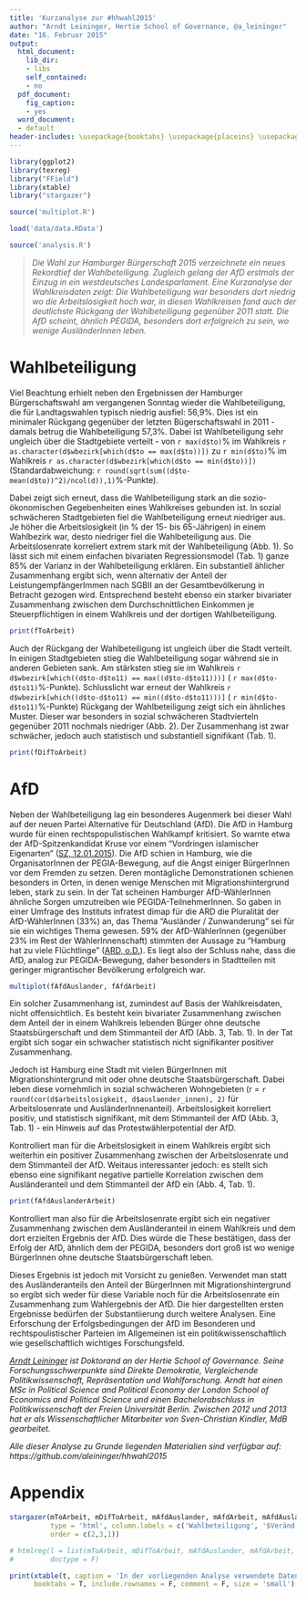 ```yaml
---
title: 'Kurzanalyse zur #hhwahl2015'
author: "Arndt Leininger, Hertie School of Governance, @a_leininger"
date: "16. Februar 2015"
output:
  html_document:
    lib_dir:
    - libs
    self_contained:
    - no
  pdf_document:
    fig_caption:
    - yes
  word_document:
  - default
header-includes: \usepackage{booktabs} \usepackage{placeins} \usepackage[ngerman]{babel}
---
```


```r
library(ggplot2)
library(texreg)
library("FField")
library(xtable)
library("stargazer")

source('multiplot.R')
```

```r
load('data/data.RData')
```

```r
source('analysis.R')
```

>*Die Wahl zur Hamburger Bürgerschaft 2015 verzeichnete ein neues Rekordtief der Wahlbeteiligung. Zugleich gelang der AfD erstmals der Einzug in ein westdeutsches Landesparlament. Eine Kurzanalyse der Wahlkreisdaten zeigt: Die Wahlbeteiligung war besonders dort niedrig wo die Arbeitslosigkeit hoch war, in diesen Wahlkreisen fand auch der deutlichste Rückgang der Wahlbeteiligung gegenüber 2011 statt. Die AfD scheint, ähnlich PEGIDA, besonders dort erfolgreich zu sein, wo wenige AusländerInnen leben.*

# Wahlbeteiligung

Viel Beachtung erhielt neben den Ergebnissen der Hamburger Bürgerschaftswahl am vergangenen Sonntag wieder die Wahlbeteiligung, die für Landtagswahlen typisch niedrig ausfiel: 56,9%. Dies ist ein minimaler Rückgang gegenüber der letzten Bügerschaftswahl in 2011 - damals betrug die Wahlbeteiligung 57,3%. Dabei ist Wahlbeteiligung sehr ungleich über die Stadtgebiete verteilt - von `r max(d$to)`% im Wahlkreis `r as.character(d$wbezirk[which(d$to == max(d$to))])` zu `r min(d$to)`% im Wahlkreis `r as.character(d$wbezirk[which(d$to == min(d$to))])` 
(Standardabweichung: `r round(sqrt(sum((d$to-mean(d$to))^2)/ncol(d)),1)`%-Punkte). 

Dabei zeigt sich erneut, dass die Wahlbeteiligung stark an die sozio-ökonomischen Gegebenheiten eines Wahlkreises gebunden ist. In sozial schwächeren Stadtgebieten fiel die Wahlbeteiligung erneut niedriger aus. Je höher die Arbeitslosigkeit (in % der 15- bis 65-Jährigen) in einem Wahlbezirk war, desto niedriger fiel die Wahlbeteiligung aus. Die Arbeitslosenrate korreliert extrem stark mit der Wahlbeteiligung (Abb. 1). So lässt sich mit einem einfachen bivariaten Regressionsmodel (Tab. 1) ganze 85% der Varianz in der Wahlbeteiligung erklären. Ein substantiell ählicher Zusammenhang ergibt sich, wenn alternativ der Anteil der LeistungempfängerImmen nach SGBII an der Gesamtbevölkerung in Betracht gezogen wird. Entsprechend besteht ebenso ein starker bivariater Zusammenhang zwischen dem  Durchschnittlichen Einkommen je Steuerpflichtigen in einem Wahlkreis und der dortigen Wahlbeteiligung.

```r
print(fToArbeit)
```

Auch der Rückgang der Wahlbeteiligung ist ungleich über die Stadt verteilt. In einigen Stadtgebieten stieg die Wahlbeteiligung sogar während sie in anderen Gebieten sank. Am stärksten stieg sie im Wahlkreis  `r d$wbezirk[which((d$to-d$to11) == max((d$to-d$to11)))]` ( `r max(d$to-d$to11)`%-Punkte). Schlusslicht war erneut der Wahlkreis `r d$wbezirk[which((d$to-d$to11) == min((d$to-d$to11)))]` ( `r min(d$to-d$to11)`%-Punkte) Rückgang der Wahlbeteiligung zeigt sich ein ähnliches Muster. Dieser war besonders in sozial schwächeren Stadtvierteln gegenüber 2011 nochmals niedriger (Abb. 2). Der Zusammenhang ist zwar schwächer, jedoch auch statistisch und substantiell signifikant (Tab. 1).

```r
print(fDifToArbeit)
```


# AfD

Neben der Wahlbeteiligung lag ein besonderes Augenmerk bei dieser Wahl auf der neuen Partei Alternative für Deutschland (AfD). Die AfD in Hamburg wurde für einen rechtspopulistischen Wahlkampf kritisiert. So warnte etwa der AfD-Spitzenkandidat Kruse vor einem "Vordringen islamischer Eigenarten" ([SZ, 12.01.2015](http://www.sueddeutsche.de/politik/alternative-fuer-deutschland-in-hamburg-wahlkampf-mit-islamkritik-1.2300461)). Die AfD schien in Hamburg, wie die OrganisatorInnen der PEGIA-Bewegung, auf die Angst einiger BürgerInnen vor dem Fremden zu setzen. Deren montägliche Demonstrationen schienen besonders in Orten, in denen wenige Menschen mit Migrationshintergrund leben, stark zu sein. In der Tat scheinen Hamburger AfD-WählerInnen ähnliche Sorgen umzutreiben wie PEGIDA-TeilnehmerInnen. So gaben in einer Umfrage des Instituts infratest dimap für die ARD die Pluralität der AfD-WählerInnen (33%) an, das Thema "Ausländer / Zunwanderung" sei für sie ein wichtiges Thema gewesen. 59% der AfD-WählerInnen (gegenüber 23% im Rest der WählerInnenschaft) stimmten der Aussage zu "Hamburg hat zu viele Flüchtlinge" ([ARD, o.D.](http://wahl.tagesschau.de/wahlen/2015-02-15-LT-DE-HH/umfrage-afd.shtml)). Es liegt also der Schluss nahe, dass die AfD, analog zur PEGIDA-Bewegung, daher besonders in Stadtteilen mit geringer migrantischer Bevölkerung erfolgreich war.

```r
multiplot(fAfdAuslander, fAfdArbeit)
```

Ein solcher Zusammenhang ist, zumindest auf Basis der Wahlkreisdaten, nicht offensichtlich. Es besteht kein bivariater Zusammenhang zwischen dem Anteil der in einem Wahlkreis lebenden Bürger ohne deutsche Staatsbürgerschaft und dem Stimmanteil der AfD (Abb. 3, Tab. 1). In der Tat ergibt sich sogar ein schwacher statistisch nicht signifikanter positiver Zusammenhang. 

Jedoch ist Hamburg eine Stadt mit vielen BürgerInnen mit Migrationshintergrund mit oder ohne deutsche Staatsbürgerschaft. Dabei leben  diese vornehmlich in sozial schwächeren Wohngebieten (r = `r round(cor(d$arbeitslosigkeit, d$auslaender_innen), 2)` für Arbeitslosenrate und AusländerInnenanteil). Arbeitslosigkeit korreliert positiv, und statistisch signifikant, mit dem Stimmanteil der AfD (Abb. 3, Tab. 1) - ein Hinweis auf das Protestwählerpotential der AfD.

Kontrolliert man für die Arbeitslosigkeit in einem Wahlkreis ergibt sich weiterhin ein positiver Zusammenhang zwischen der Arbeitslosenrate und dem Stimmanteil der AfD. Weitaus interessanter jedoch: es stellt sich ebenso eine signifikant negative partielle Korrelation zwischen dem Ausländeranteil und dem Stimmanteil der AfD ein (Abb. 4, Tab. 1). 

```r
print(fAfdAuslanderArbeit)
```

Kontrolliert man also für die Arbeitslosenrate ergibt sich ein negativer Zusammenhang zwischen dem Ausländeranteil in einem Wahlkreis und dem dort erzielten Ergebnis der AfD. Dies würde die These bestätigen, dass der Erfolg der AfD, ähnlich dem der PEGIDA, besonders dort groß ist wo wenige BürgerInnen ohne deutsche Staatsbürgerschaft leben. 

Dieses Ergebnis ist jedoch mit Vorsicht zu genießen. Verwendet man statt des Ausländeranteils den Anteil der BürgerInnen mit Migrationshintergrund so ergibt sich weder für diese Variable noch für die Arbeitslosenrate ein Zusammenhang zum Wahlergebnis der AfD. Die hier dargestellten ersten Ergebnisse bedürfen der Substantiierung durch weitere Analysen. Eine Erforschung der Erfolgsbedingungen der AfD im Besonderen und rechtspoulistischer Parteien im Allgemeinen ist ein politikwissenschaftlich wie gesellschaftlich wichtiges Forschungsfeld.


*[Arndt Leininger](http://www.hertie-school.org/facultyandresearch/faculty-researchers/phd-students-doctoral-programme-in-governance/more-about-out-phd-students/arndt-leininger/) ist Doktorand an der Hertie School of Governance. Seine Forschungsschwerpunkte sind Direkte Demokratie, Vergleichende Politikwissenschaft, Repräsentation und Wahlforschung. Arndt hat einen MSc in Political Science and Political Economy der London School of Economics and Political Science und einen Bachelorabschluss in Politikwissenschaft der Freien Universität Berlin. Zwischen 2012 und 2013 hat er als Wissenschaftlicher Mitarbeiter von Sven-Christian Kindler, MdB gearbeitet.*

*Alle dieser Analyse zu Grunde liegenden Materialien sind verfügbar auf: https://github.com/aleininger/hhwahl2015*

# Appendix


```r
stargazer(mToArbeit, mDifToArbeit, mAfdAuslander, mAfdArbeit, mAfdAuslanderArbeit,
          type = 'html', column.labels = c('Wahlbeteiligung', '$Veränd. Wahlb.', 'AfD', 'AfD', 'AfD'), covariate.labels = c('(Konstante)', 'Arbeitslosigkeit', 'Ausländeranteil'),
          order = c(2,3,1))

# htmlreg(l = list(mToArbeit, mDifToArbeit, mAfdAuslander, mAfdArbeit, mAfdAuslanderArbeit), custom.coef.names = c('(Konstante)', 'Arbeitslosigkeit', 'Ausländeranteil'), reorder.coef = c(2,3,1), bold = 0.05, custom.model.names = c('Wahlbeteiligung', '$\\Delta$Wahlbeteiligung', 'AfD', 'AfD', 'AfD'), custom.gof.names = c(NA, 'Angep. R²', 'N'), caption = 'Regressionsmodelle. Abhängige Variablen sind die Wahlbeteiligung in \\%, die Veränderung der Wahlbeteiligung im Vergleich zu 2011 in \\%-Punkten, sowie der Stimmanteil der AfD in \\%.',
#         doctype = F)
```

```r
print(xtable(t, caption = 'In der vorliegenden Analyse verwendete Daten. Umfassendere Daten im GitHub Repository.'), type = 'html',
      booktabs = T, include.rownames = F, comment = F, size = 'small')
```

